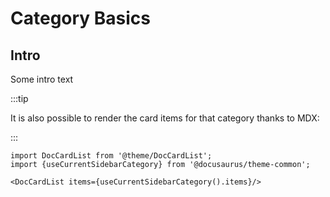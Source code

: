 # Category Basics

## Intro

Some intro text

:::tip

It is also possible to render the card items for that category thanks to MDX:

:::

```mdx-code-block
import DocCardList from '@theme/DocCardList';
import {useCurrentSidebarCategory} from '@docusaurus/theme-common';

<DocCardList items={useCurrentSidebarCategory().items}/>
```
